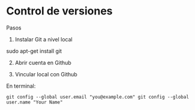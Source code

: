 # Control de versiones


Pasos

1. Instalar Git a nivel local

sudo apt-get install git

2. Abrir cuenta en Github

3. Vincular local con Github

En terminal:

```git config --global user.email "you@example.com"
git config --global user.name "Your Name"
```
